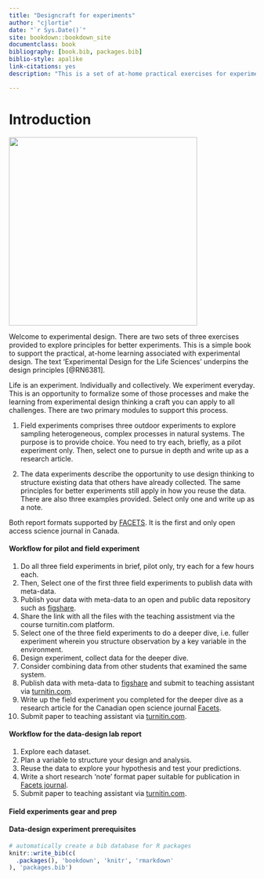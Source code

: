 ```yaml
--- 
title: "Designcraft for experiments"
author: "cjlortie"
date: "`r Sys.Date()`"
site: bookdown::bookdown_site
documentclass: book
bibliography: [book.bib, packages.bib]
biblio-style: apalike
link-citations: yes
description: "This is a set of at-home practical exercises for experimental design."  

---
```


# Introduction  

![](./rabbit.png){width=4in}  

Welcome to experimental design. There are two sets of three exercises provided to explore principles for better experiments. This is a simple book to support the practical, at-home learning associated with experimental design. The text 'Experimental Design for the Life Sciences' underpins the design principles [@RN6381].  

Life is an experiment. Individually and collectively. We experiment everyday. This is an opportunity to formalize some of those processes and make the learning from experimental design thinking a craft you can apply to all challenges. There are two primary modules to support this process. 

(1) Field experiments comprises three outdoor experiments to explore sampling heterogeneous, complex processes in natural systems.  The purpose is to provide choice. You need to try each, briefly, as a pilot experiment only. Then, select one to pursue in depth and write up as a research article.  

(2) The data experiments describe the opportunity to use design thinking to structure existing data that others have already collected. The same principles for better experiments still apply in how you reuse the data. There are also three examples provided. Select only one and write up as a note.  

Both report formats supported by [FACETS](https://www.facetsjournal.com/about/). It is the first and only open access science journal in Canada.  

#### Workflow for pilot and field experiment {-} 
1. Do all three field experiments in brief, pilot only, try each for a few hours each.
2. Then, Select one of the first three field experiments to publish data with meta-data.   
3. Publish your data with meta-data to an open and public data repository such as [figshare](https://figshare.com).  
4. Share the link with all the files with the teaching assistment via the course turnitin.com platform.  
5. Select one of the three field experiments to do a deeper dive, i.e. fuller experiment wherein you structure observation by a key variable in the environment.  
6. Design experiment, collect data for the deeper dive.  
7. Consider combining data from other students that examined the same system.
8. Publish data with meta-data to [figshare](https://figshare.com) and submit to teaching assistant via [turnitin.com](https://www.turnitin.com).    
9. Write up the field experiment you completed for the deeper dive as a research article for the Canadian open science journal [Facets](https://www.facetsjournal.com/authors/instructions/).  
10. Submit paper to teaching assistant via [turnitin.com](https://www.turnitin.com).  

#### Workflow for the data-design lab report {-}
1. Explore each dataset.  
2. Plan a variable to structure your design and analysis.  
3. Reuse the data to explore your hypothesis and test your predictions.  
4. Write a short research 'note' format paper suitable for publication in [Facets journal](https://www.facetsjournal.com/authors/instructions/).  
5. Submit paper to teaching assistant via [turnitin.com](https://www.turnitin.com).  

#### Field experiments gear and prep {-}

#### Data-design experiment prerequisites {-}




```r
# automatically create a bib database for R packages
knitr::write_bib(c(
  .packages(), 'bookdown', 'knitr', 'rmarkdown'
), 'packages.bib')
```

